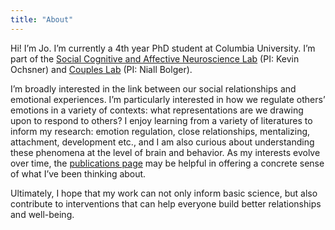 ```yaml
---
title: "About"
---
```


Hi! I'm Jo. I'm currently a 4th year PhD student at Columbia University. I'm part of the [Social Cognitive and Affective Neuroscience Lab](https://www.ochsnerscanlab.org/) (PI: Kevin Ochsner) and [Couples Lab](https://columbiacoupleslab.weebly.com/) (PI: Niall Bolger).

I'm broadly interested in the link between our social relationships and emotional experiences. I'm particularly interested in how we regulate others' emotions in a variety of contexts: what representations are we drawing upon to respond to others? I enjoy learning from a variety of literatures to inform my research: emotion regulation, close relationships, mentalizing, attachment, development etc., and I am also curious about understanding these phenomena at the level of brain and behavior. As my interests evolve over time, the [publications page](https://johezz.github.io/publications.html) may be helpful in offering a concrete sense of what I've been thinking about.

Ultimately, I hope that my work can not only inform basic science, but also contribute to interventions that can help everyone build better relationships and well-being.
